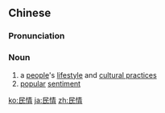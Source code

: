 ==Chinese==
{{zh-forms}}

===Pronunciation===
{{zh-pron
|m=mínqíng
|cat=n
}}

===Noun===
{{zh-noun}}

# a [[people]]'s [[lifestyle]] and [[cultural practice]]s
# [[popular]] [[sentiment]]

[[ko:民情]]
[[ja:民情]]
[[zh:民情]]